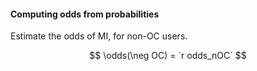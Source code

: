 :::{#exr-odds}

#### Computing odds from probabilities

Estimate the odds of MI, for non-OC users.

::::{.solution}

$$
\odds(\neg OC) = `r odds_nOC`
$$

::::

:::
